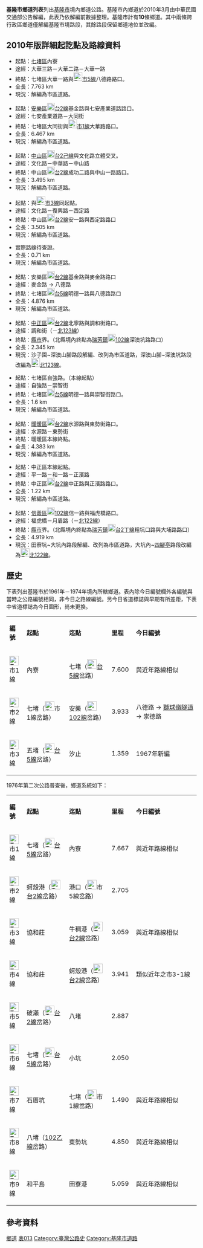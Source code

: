 '''基隆市鄉道列表'''列出[[基隆市|基隆市]]境內鄉道公路。基隆市內鄉道於2010年3月由中華民國交通部公告解編{{r|motc}}，此表乃依解編前數據整理。基隆市計有'''10'''條鄉道。其中兩條跨行政區鄉道僅解編基隆市境路段，其餘路段保留鄉道地位並改編。

== 2010年版詳細起訖點及路線資料 ==
{{hidden begin
|title = <small>1.</small>[[File:TW_THWcty1.svg|23px]] '''[[市1線_(基隆市)|市1線]]'''：<small>內寮－七堵</small>
|titlestyle = background:lightblue; text-align:left; padding-left:0.5em;
|extra1 = font-size:120%;
}}
*起點：[[七堵區|七堵區]]內寮
*途經：大華三路－大華二路－大華一路
*終點：七堵區大華一路與[[File:TW_THWcty5.svg|23px]][[市5線_(基隆市)|市5線]]八德路路口。
*全長：7.763 km{{r|motc}}
*現況：解編為市區道路。
{{hidden end}}

{{hidden begin
|title = <small>2.</small>[[File:TW_THWcty2.svg|23px]] '''[[市2線_(基隆市)|市2線]]'''：<small>大武崙－瑪陵坑</small>
|titlestyle = background:lightblue; text-align:left; padding-left:0.5em;
|extra1 = font-size:120%;
}}
*起點：[[安樂區|安樂區]][[File:TW_PHW2.svg|20px]][[台2線|台2線]]基金路與七安產業道路路口。
*途經：七安產業道路－大同街
*終點：七堵區大同街與[[File:TW_THWcty1.svg|23px]][[市1線_(基隆市)|市1線]]大華路路口。
*全長：6.467 km{{r|motc}}
*現況：解編為市區道路。
{{hidden end}}

{{hidden begin
|title = <small>3.</small> [[File:TW_THWcty3.svg|23px]]'''[[市3線_(基隆市)|市3線]]'''：<small>協和莊－牛稠港</small>
|titlestyle = background:lightblue; text-align:left; padding-left:0.5em;
|extra1 = font-size:120%;
}}
*起點：[[中山區_(基隆市)|中山區]][[File:TW_PHW2f.svg|20px]][[台2線#己線|台2己線]]與文化路立體交叉。
*途經：文化路－中華路－中山路
*終點：中山區[[File:TW_PHW2.svg|20px]][[台2線|台2線]]成功二路與中山一路路口。
*全長：3.495 km{{r|motc}}
*現況：解編為市區道路。
{{hidden end}}

{{hidden begin
|title = <small>4.</small>[[File:TW_THWcty3-1.svg|23px]] '''[[市3線_(基隆市)#支線|市3-1線]]'''：<small>協和莊－蚵殼港</small>
|titlestyle = background:lightblue; text-align:left; padding-left:0.5em;
|extra1 = font-size:120%;
}}
*起點：與[[File:TW_THWcty3.svg|23px]][[市3線_(基隆市)|市3線]]同起點。
*途經：文化路－復興路－西定路
*終點：中山區[[File:TW_PHW2.svg|20px]][[台2線|台2線]]安一路與西定路路口
*全長：3.505 km{{r|motc}}
*現況：解編為市區道路。
{{hidden end}}

{{hidden begin
|title = <small>5.</small> '''[[File:TW_THWcty4.svg|23px]][[市4線_(基隆市)|市4線]]'''：<small>堵南－下坡</small>
|titlestyle = background:gray; text-align:left; padding-left:0.5em;
|extra1 = font-size:120%;
}}
*實際路線待查證。
*全長：0.71 km{{r|motc}}
*現況：解編為市區道路。
{{hidden end}}

{{hidden begin
|title = <small>6.</small>[[File:TW_THWcty5.svg|23px]] '''[[市5線_(基隆市)|市5線]]'''：<small>石皮瀨－七堵</small>
|titlestyle = background:lightblue; text-align:left; padding-left:0.5em;
|extra1 = font-size:120%;
}}
*起點：安樂區[[File:TW_PHW2.svg|20px]][[台2線|台2線]]基金路與麥金路路口
*途經：麥金路 → 八德路
*終點：七堵區[[File:TW_PHW5.svg|20px]][[台5線|台5線]]明德一路與八德路路口
*全長：4.876 km{{r|motc}}
*現況：解編為市區道路。
{{hidden end}}

{{hidden begin
|title = <small>7.</small>[[File:TW_THWcty-tp6.png|23px]] '''[[市北6線|市北6線]]'''：<small>沙子園－深澳坑</small>
|titlestyle = background:lightblue; text-align:left; padding-left:0.5em;
|extra1 = font-size:120%;
}}
*起點：[[中正區_(基隆市)|中正區]][[File:TW_PHW2.svg|20px]][[台2線|台2線]]北寧路與調和街路口。
*途經：調和街（－[[北123線|北123線]]）
*終點：[[新北市|縣]][[基隆市|市]]界。（北縣境內終點為[[瑞芳區|瑞芳鎮]][[File:TW_CHW102.svg|20px]][[縣道102號|102線]]深澳坑路路口）
*全長：2.345 km{{r|motc}}
*現況：沙子園~深澳山腳路段解編、改列為市區道路，深澳山腳~深澳坑路段改編為[[File:TW_THWtp123.png|23px]][[北123線|北123線]]。
{{hidden end}}

{{hidden begin
|title = <small>8.</small>[[File:TW_THWcty7.svg|23px]] '''[[市7線_(基隆市)|市7線]]'''：<small>石厝坑－七堵</small>
|titlestyle = background:lightblue; text-align:left; padding-left:0.5em;
|extra1 = font-size:120%;
}}
*起點：七堵區自強路。（本線起點）
*途經：自強路－崇智街
*終點：七堵區[[File:TW_PHW5.svg|20px]][[台5線|台5線]]明德一路與崇智街路口。
*全長：1.6 km{{r|motc}}
*現況：解編為市區道路。
{{hidden end}}

{{hidden begin
|title = <small>9.</small>[[File:TW_THWcty8.svg|23px]] '''[[市8線_(基隆市)|市8線]]'''：<small>八堵－東勢坑</small>
|titlestyle = background:lightblue; text-align:left; padding-left:0.5em;
|extra1 = font-size:120%;
}}
*起點：[[暖暖區|暖暖區]][[File:TW_PHW2d.svg|20px]][[台2線#丁線|台2線]]水源路與東勢街路口。
*途經：水源路－東勢街
*終點：暖暖區本線終點。
*全長：4.383 km{{r|motc}}
*現況：解編為市區道路。
{{hidden end}}

{{hidden begin
|title = <small>10.</small>[[File:TW_THWcty9.svg|23px]] '''[[市9線_(基隆市)|市9線]]'''：<small>[[和平島|和平島]]－田寮坑</small>
|titlestyle = background:lightblue; text-align:left; padding-left:0.5em;
|extra1 = font-size:120%;
}}
*起點：中正區本線起點。
*途經：平一路－和一路－正濱路
*終點：中正區[[File:TW_PHW2.svg|20px]][[台2線|台2線]]中正路與正濱路路口。
*全長：1.22 km{{r|motc}}
*現況：解編為市區道路。
{{hidden end}}

{{hidden begin
|title = <small>11.</small>[[File:TW_THWcty-tp11.png|23px]] '''[[市北11線|市北11線]]'''：<small>田寮坑－[[四腳亭_(新北市)|四腳亭]]</small>
|titlestyle = background:lightblue; text-align:left; padding-left:0.5em;
|extra1 = font-size:120%;
}}
*起點：[[信義區_(基隆市)|信義區]][[File:TW_CHW102.svg|20px]][[縣道102號|102線]]信一路與福虎橋路口。
*途經：福虎橋－月眉路（－[[北122線|北122線]]）
*終點：[[新北市|縣]][[基隆市|市]]界。（北縣境內終點為[[瑞芳區|瑞芳鎮]][[File:TW_PHW2d.svg|20px]][[台2線#丁線|台2丁線]]粗坑口路與大埔路路口）
*全長：4.919 km{{r|motc}}
*現況：田寮坑~大坑內路段解編、改列為市區道路，大坑內~[[四腳亭_(新北市)|四腳亭]]路段改編為[[File:TW_THWtp122.png|23px]][[北122線|北122線]]。
{{hidden end}}

== 歷史 ==
下表列出基隆市於1961年－1974年境內所轄鄉道。{{r|gazette1966}}表內除今日編號欄外各編號與當時之公路編號相同，非今日之路線編號。另今日省道標誌與早期有所差距，下表中省道標誌為今日圖形，尚未更換。

{|class="wikitable" width="88%"
|- style="background:skyblue; color:black" align=center
|style="width:8%"|'''編號'''||style="width:20%"|'''起點'''||style="width:20%"|'''迄點'''||style="width:5%"|'''里程'''||style="width:30%"|'''今日編號'''
|-
| [[File:TW_THWcty1.png|25px]] 市1線 || 內寮 || 七堵（[[File:TW_PHW5.svg|25px]][[台5線|台5線]]岔路） || 7.600 || 與近年路線相似
|-
| [[File:TW_THWcty2.png|25px]] 市2線 || 七堵（[[File:TW_THWcty1.png|25px]]市1線岔路） || 安樂（[[File:TW_CHW102.svg|25px]][[台2線|102線]]岔路） || 3.933 || 八德路 → [[獅球嶺隧道|獅球嶺隧道]] → 崇德路
|-
| [[File:TW_THWcty3.png|25px]] 市3線 || 五堵（[[File:TW_PHW5.svg|25px]][[台5線|台5線]]岔路） || 汐止 || 1.359 || 1967年新編
|}

1976年第二次公路普查後，鄉道系統如下：
{|class="wikitable" width="88%"
|- style="background:skyblue; color:black" align=center
|style="width:8%"|'''編號'''||style="width:20%"|'''起點'''||style="width:20%"|'''迄點'''||style="width:5%"|'''里程'''||style="width:30%"|'''今日編號'''
|-
| [[File:TW_THWcty1.png|25px]] 市1線 || 七堵（[[File:TW_PHW5.svg|25px]][[台5線|台5線]]岔路） || 內寮 || 7.667 || 與近年路線相似
|-
| [[File:TW_THWcty2.png|25px]] 市2線 || 蚵殼港（[[File:TW_PHW2.svg|25px]][[台2線|台2線]]岔路） || 港口（[[File:TW_THWcty5.png|25px]]市5線岔路） || 2.705 || 
|-
| [[File:TW_THWcty3.png|25px]] 市3線 || 協和莊 || 牛稠港（[[File:TW_PHW2.svg|25px]][[台2線|台2線]]岔路） || 3.059 || 與近年路線相似
|-
| [[File:TW_THWcty4.png|25px]] 市4線 || 協和莊 || 蚵殼港（[[File:TW_PHW2.svg|25px]][[台2線|台2線]]岔路） || 3.941 || 類似近年之市3-1線
|-
| [[File:TW_THWcty5.png|25px]] 市5線 || 破瀨（[[File:TW_PHW2.svg|25px]][[台2線|台2線]]岔路） || 八堵 || 2.887 || 
|-
| [[File:TW_THWcty6.png|25px]] 市6線 || 七堵（[[File:TW_PHW5.svg|25px]][[台5線|台5線]]岔路） || 小坑 || 2.050 || 
|-
| [[File:TW_THWcty7.png|25px]] 市7線 || 石厝坑 || 七堵（[[File:TW_THWcty1.png|25px]]市1線岔路） || 1.490 || 與近年路線相似
|-
| [[File:TW_THWcty8.png|25px]] 市8線 || 八堵（[[台2線#丁線|102乙線]]岔路） || 東勢坑 || 4.850 || 與近年路線相似
|-
| [[File:TW_THWcty9.png|25px]] 市9線 || 和平島 || 田寮港 || 5.059 || 與近年路線相似
|}

==參考資料==
{{reflist|refs=

<ref name="motc">[http://www.motc.gov.tw/mocwebGIP/wSite/ct?xItem=16518&ctNode=157&mp=1 交通部公告廢止基隆市、臺中市、嘉義市及臺南市鄉道]</ref>

<ref name="gazette1966">{{cite web|url=http://gaz.ncl.edu.tw/detail.jsp?sysid=E0923251 |title=公告臺灣省縣鄉道及專用公路路線里程-{表}-（續） |accessdate=2010-08-16 |date=1966-08-30 |work=政府公報資訊網 |publisher=臺灣省政府}}</ref>

}}

{{台灣鄉道}}
{{基隆市鄉道}}
{{基隆公路網}}

[[Category:台灣交通列表|鄉道]]
[[Category:台灣鄉道|表013]]
[[Category:臺灣公路史|Category:臺灣公路史]]
[[Category:基隆市道路|Category:基隆市道路]]